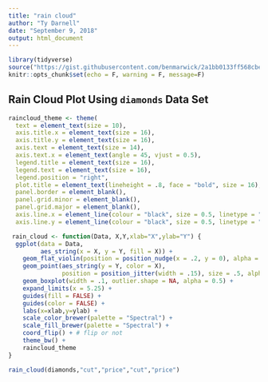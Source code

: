 ```yaml
---
title: "rain cloud"
author: "Ty Darnell"
date: "September 9, 2018"
output: html_document
---
```


```r
library(tidyverse)
source("https://gist.githubusercontent.com/benmarwick/2a1bb0133ff568cbe28d/raw/fb53bd97121f7f9ce947837ef1a4c65a73bffb3f/geom_flat_violin.R") 
knitr::opts_chunk$set(echo = F, warning = F, message=F)
```

## Rain Cloud Plot Using `diamonds` Data Set

```r
raincloud_theme <- theme(
  text = element_text(size = 10),
  axis.title.x = element_text(size = 16),
  axis.title.y = element_text(size = 16),
  axis.text = element_text(size = 14),
  axis.text.x = element_text(angle = 45, vjust = 0.5),
  legend.title = element_text(size = 16),
  legend.text = element_text(size = 16),
  legend.position = "right",
  plot.title = element_text(lineheight = .8, face = "bold", size = 16),
  panel.border = element_blank(),
  panel.grid.minor = element_blank(),
  panel.grid.major = element_blank(),
  axis.line.x = element_line(colour = "black", size = 0.5, linetype = "solid"),
  axis.line.y = element_line(colour = "black", size = 0.5, linetype = "solid"))

```

```r
 rain_cloud <- function(Data, X,Y,xlab="X",ylab="Y") {
  ggplot(data = Data, 
         aes_string(x = X, y = Y, fill = X)) +
    geom_flat_violin(position = position_nudge(x = .2, y = 0), alpha = .8) +
    geom_point(aes_string(y = Y, color = X), 
               position = position_jitter(width = .15), size = .5, alpha = 0.8) +
    geom_boxplot(width = .1, outlier.shape = NA, alpha = 0.5) +
    expand_limits(x = 5.25) +
    guides(fill = FALSE) +
    guides(color = FALSE) +
    labs(x=xlab,y=ylab) +
    scale_color_brewer(palette = "Spectral") +
    scale_fill_brewer(palette = "Spectral") +
    coord_flip() + # flip or not
    theme_bw() +
    raincloud_theme
}

```
```r
rain_cloud(diamonds,"cut","price","cut","price")
```


